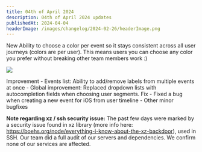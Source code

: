 ```yaml
---
title: 04th of April 2024
description: 04th of April 2024 updates
publishedAt: 2024-04-04
headerImage: /images/changelog/2024-02-26/headerImage.png
---
```

<Badge variant="noLink" className="m-0">
  <span>New</span>
</Badge>
Ability to choose a color per event so it stays consistent across all user journeys (colors are per user).
This means users you can choose any color you prefer without breaking other team members work :)

![](/images/changelog/2024-04-04/1.png)

<Badge variant="noLink" className="m-0">
  <span>Improvement</span>
</Badge>
- Events list: Ability to add/remove labels from multiple events at once
- Global improvement: Replaced dropdown lists with autocompletion fields when choosing user segments.

<Badge variant="noLink" className="m-0">
  <span>Fix</span>
</Badge>
- Fixed a bug when creating a new event for iOS from user timeline
- Other minor bugfixes

**Note regarding xz / ssh security issue:**
The past few days were marked by a security issue found in xz library (more info here: https://boehs.org/node/everything-i-know-about-the-xz-backdoor), used in SSH. Our team did a full audit of our servers and dependencies. We confirm none of our services are affected.

